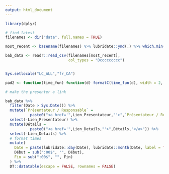```yaml
---
output: html_document
---
```


```r

library(dplyr)

# find latest
filenames <- dir("data", full.names = TRUE)

most_recent <- basename(filenames) %>% lubridate::ymd(.) %>% which.min()

bab_data <- readr::read_csv(filenames[most_recent],
                            col_types = "Dccccccccc")


Sys.setlocale("LC_ALL","fr_CA")

pad2 <- function(time_fun) function(d) formatC(time_fun(d), width = 2, format = "d", flag = "0")

# make the presenter a link
```

```r
bab_data %>%
  filter(Date > Sys.Date()) %>%
  mutate(`Présentateur / Responsable` =
           paste0("<a href='",Lien_Presentateur,"'>",`Présentateur / Responsable`,"</a>")) %>%
  select(-Lien_Presentateur) %>%
  mutate(Détails =
           paste0("<a href='",Lien_Details,"'>",Détails,"</a>")) %>%
  select(-Lien_Details) %>%
  # format times
  mutate(
    Date = paste(lubridate::day(Date), lubridate::month(Date, label = TRUE)),
    Début = sub(":00$", "", Début),
    Fin = sub(":00$", "", Fin)
  ) %>%
  DT::datatable(escape = FALSE, rownames = FALSE)
```
